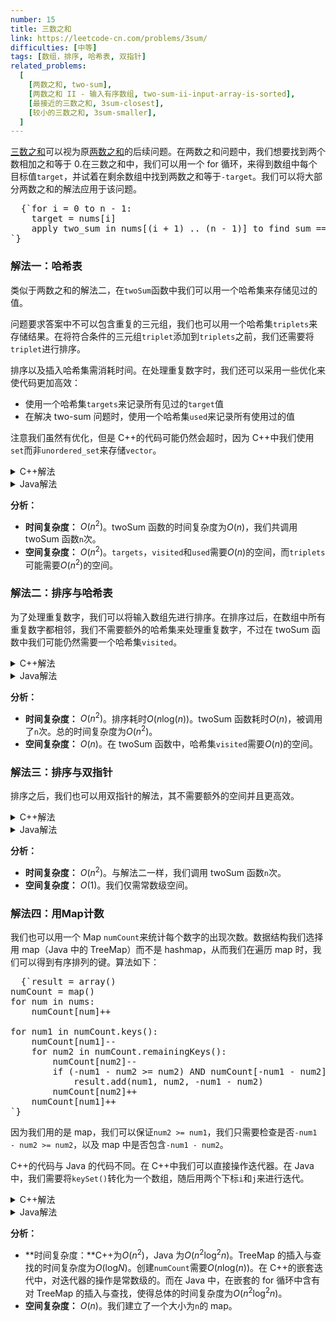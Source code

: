 ```yaml
---
number: 15
title: 三数之和
link: https://leetcode-cn.com/problems/3sum/
difficulties: [中等]
tags: [数组，排序, 哈希表, 双指针]
related_problems:
  [
    [两数之和, two-sum],
    [两数之和 II - 输入有序数组, two-sum-ii-input-array-is-sorted],
    [最接近的三数之和, 3sum-closest],
    [较小的三数之和, 3sum-smaller],
  ]
---
```



[三数之和](https://leetcode-cn.com/problems/3sum/)可以视为原[两数之和](https://leetcode-cn.com/problems/two-sum/)的后续问题。在两数之和问题中，我们想要找到两个数相加之和等于 0.在三数之和中，我们可以用一个 for 循环，来得到数组中每个目标值`target`，并试着在剩余数组中找到两数之和等于`-target`。我们可以将大部分<Link to="/zh/solution/two-sum">两数之和的解法</Link>应用于该问题。

<pre class="pseudo-code">
  {`for i = 0 to n - 1:
    target = nums[i]
    apply two_sum in nums[(i + 1) .. (n - 1)] to find sum == -target
`}
</pre>

<h3 id="solution_1">解法一：哈希表</h3>

类似于<Link to="/zh/solution/two-sum#solution_2">两数之和的解法二</Link>，在`twoSum`函数中我们可以用一个哈希集来存储见过的值。

问题要求答案中不可以包含重复的三元组，我们也可以用一个哈希集`triplets`来存储结果。在将符合条件的三元组`triplet`添加到`triplets`之前，我们还需要将`triplet`进行排序。

排序以及插入哈希集需消耗时间。在处理重复数字时，我们还可以采用一些优化来使代码更加高效：

- 使用一个哈希集`targets`来记录所有见过的`target`值
- 在解决 two-sum 问题时，使用一个哈希集`used`来记录所有使用过的值

注意我们虽然有优化，但是 C++的代码可能仍然会超时，因为 C++中我们使用`set`而非`unordered_set`来存储`vector`。

<details class="code-details">
    <summary>C++解法</summary>

```cpp
class Solution {
private:
    void twoSum(vector<int>& nums, int target, int start, set<vector<int>>& triplets) {
        int n = nums.size();
        unordered_set<int> visited;
        unordered_set<int> used;
        for (int i = start; i < n; i++) {
            int num = nums[i];
            if (visited.count(-target - num) > 0 && used.count(num) == 0) {
                vector<int> triplet{target, -target - num, num};
                sort(triplet.begin(), triplet.end());
                triplets.insert(triplet);
                visited.insert(num);
                used.insert(num);
            }
            else {
                visited.insert(num);
            }
        }
    }

public:
    vector<vector<int>> threeSum(vector<int>& nums) {
        int n = nums.size();
        set<vector<int>> triplets;
        unordered_set<int> targets;

        for (int i = 0; i < n; i++) {
            int target = nums[i];
            if (targets.count(target) == 0) {
                twoSum(nums, target, i + 1, triplets);
                targets.insert(target);
            }
        }

        return vector<vector<int>>(triplets.begin(), triplets.end());
    }
};
```

</details>

<details class="code-details">
    <summary>Java解法</summary>

```java
class Solution {
    private void twoSum(int[] nums, int target, int start, Set<List<Integer>> triplets) {
        int n = nums.length;
        Set<Integer> visited = new HashSet<>();
        Set<Integer> used = new HashSet<>();
        for (int i = start; i < n; i++) {
            int num = nums[i];
            if (visited.contains(-target - num) && !used.contains(num)) {
                List<Integer> triplet = Arrays.asList(target, -target - num, num);
                Collections.sort(triplet);
                triplets.add(triplet);
                visited.add(num);
                used.add(num);
            }
            else {
                visited.add(num);
            }
        }
    }

    public List<List<Integer>> threeSum(int[] nums) {
        int n = nums.length;
        Set<List<Integer>> triplets = new HashSet<>();
        Set<Integer> targets = new HashSet<>();

        for (int i = 0; i < n; i++) {
            int target = nums[i];
            if (!targets.contains(target)) {
                twoSum(nums, target, i + 1, triplets);
                targets.add(target);
            }
        }

        List<List<Integer>> result = new ArrayList<>(triplets);
        return result;
    }
}
```

</details>

**分析：**

- **时间复杂度：** $O(n^2)$。twoSum 函数的时间复杂度为$O(n)$，我们共调用 twoSum 函数`n`次。
- **空间复杂度：** $O(n^2)$。`targets`，`visited`和`used`需要$O(n)$的空间，而`triplets`可能需要$O(n^2)$的空间。

<h3 id="solution_2">解法二：排序与哈希表</h3>

为了处理重复数字，我们可以将输入数组先进行排序。在排序过后，在数组中所有重复数字都相邻，我们不需要额外的哈希集来处理重复数字，不过在 twoSum 函数中我们可能仍然需要一个哈希集`visited`。

<details class="code-details">
    <summary>C++解法</summary>

```cpp
class Solution {
private:
    unordered_set<int> visited;

    void twoSum(vector<int>& nums, int target, int start, vector<vector<int>>& result) {
        int n = nums.size();

        for (int i = start; i < n; i++) {
            int num = nums[i];
            if (visited.count(-target - num) > 0) {
                result.push_back({target, -target - num, num});
                while (i + 1 < n && nums[i + 1] == num) {
                    i++;
                }
            }
            else {
                visited.insert(num);
            }
        }

        visited.clear();
    }

public:
    vector<vector<int>> threeSum(vector<int>& nums) {
        int n = nums.size();
        sort(nums.begin(), nums.end());
        vector<vector<int>> result;

        for (int i = 0; i < n; i++) {
            if (i == 0 || nums[i] != nums[i - 1]) {
                int target = nums[i];
                twoSum(nums, target, i + 1, result);
            }
        }

        return result;
    }
};
```

</details>

<details class="code-details">
    <summary>Java解法</summary>

```java
class Solution {
    private void twoSum(int[] nums, int target, int start, List<List<Integer>> result) {
        int n = nums.length;
        Set<Integer> visited = new HashSet<>();

        for (int i = start; i < n; i++) {
            int num = nums[i];
            if (visited.contains(-target - num)) {
                result.add(Arrays.asList(target, -target - num, num));
                while (i + 1 < n && nums[i + 1] == num) {
                    i++;
                }
            }
            else {
                visited.add(num);
            }
        }
    }

    public List<List<Integer>> threeSum(int[] nums) {
        int n = nums.length;
        Arrays.sort(nums);
        List<List<Integer>> result = new ArrayList<>();

        for (int i = 0; i < n; i++) {
            if (i == 0 || nums[i] != nums[i - 1]) {
                int target = nums[i];
                twoSum(nums, target, i + 1, result);
            }
        }

        return result;
    }
}
```

</details>

**分析：**

- **时间复杂度：** $O(n^2)$。排序耗时$O(n\text{log}(n))$。twoSum 函数耗时$O(n)$，被调用了`n`次。总的时间复杂度为$O(n^2)$。
- **空间复杂度：** $O(n)$。在 twoSum 函数中，哈希集`visited`需要$O(n)$的空间。

<h3 id="solution_3">解法三：排序与双指针</h3>

排序之后，我们也可以用双指针的解法，其不需要额外的空间并且更高效。

<details class="code-details">
    <summary>C++解法</summary>

```cpp
class Solution {
private:
    void twoSum(vector<int>& nums, int target, int start, vector<vector<int>>& result) {
        int p1 = start, p2 = nums.size() - 1;
        while (p1 < p2) {
            int num1 = nums[p1], num2 = nums[p2];
            if (num1 + num2 == -target) {
                result.push_back({target, num1, num2});
                if (num1 == num2) {
                    return;
                }
                while (nums[p1] == num1) {
                    p1++;
                }
                while (nums[p2] == num2) {
                    p2--;
                }
            }
            else if (num1 + num2 < -target) {
                p1++;
            }
            else {
                p2--;
            }
        }
    }

public:
    vector<vector<int>> threeSum(vector<int>& nums) {
        int n = nums.size();
        sort(nums.begin(), nums.end());
        vector<vector<int>> result;

        for (int i = 0; i < n; i++) {
            if (i == 0 || nums[i] != nums[i - 1]) {
                int target = nums[i];
                twoSum(nums, target, i + 1, result);
            }
        }

        return result;
    }
};
```

</details>

<details class="code-details">
    <summary>Java解法</summary>

```java
class Solution {
    private void twoSum(int[] nums, int target, int start, List<List<Integer>> result) {
        int p1 = start, p2 = nums.length - 1;
        while (p1 < p2) {
            int num1 = nums[p1], num2 = nums[p2];
            if (num1 + num2 == -target) {
                result.add(Arrays.asList(target, num1, num2));
                if (num1 == num2) {
                    return;
                }

                while (nums[p1] == num1) {
                    p1++;
                }

                while (nums[p2] == num2) {
                    p2--;
                }
            }
            else if (num1 + num2 < -target) {
                p1++;
            }
            else {
                p2--;
            }
        }
    }

    public List<List<Integer>> threeSum(int[] nums) {
        int n = nums.length;
        Arrays.sort(nums);
        List<List<Integer>> result = new ArrayList<>();

        for (int i = 0; i < n; i++) {
            if (i == 0 || nums[i] != nums[i - 1]) {
                int num = nums[i];
                twoSum(nums, num, i + 1, result);
            }
        }

        return result;
    }
}
```

</details>

**分析：**

- **时间复杂度：** $O(n^2)$。与解法二一样，我们调用 twoSum 函数`n`次。
- **空间复杂度：** $O(1)$。我们仅需常数级空间。

<h3 id="solution_4">解法四：用Map计数</h3>

我们也可以用一个 Map `numCount`来统计每个数字的出现次数。数据结构我们选择用 map（Java 中的 TreeMap）而不是 hashmap，从而我们在遍历 map 时，我们可以得到有序排列的键。算法如下：

<pre class="pseudo-code">
  {`result = array()
numCount = map()
for num in nums:
    numCount[num]++

for num1 in numCount.keys():
    numCount[num1]--
    for num2 in numCount.remainingKeys():
        numCount[num2]--
        if (-num1 - num2 >= num2) AND numCount[-num1 - num2] > 0:
            result.add(num1, num2, -num1 - num2)
        numCount[num2]++
    numCount[num1]++
`}
</pre>

因为我们用的是 map，我们可以保证`num2 >= num1`，我们只需要检查是否`-num1 - num2 >= num2`，以及 map 中是否包含`-num1 - num2`。

C++的代码与 Java 的代码不同。在 C++中我们可以直接操作迭代器。在 Java 中，我们需要将`keySet()`转化为一个数组，随后用两个下标`i`和`j`来进行迭代。

<details class="code-details">
    <summary>C++解法</summary>

```cpp
class Solution {
public:
    vector<vector<int>> threeSum(vector<int>& nums) {
        map<int, int> numCount;
        vector<vector<int>> result;

        for (int num : nums) {
            numCount[num]++;
        }


        for (auto it = numCount.begin(); it != numCount.end(); it++) {
            int num1 = (*it).first;
            (*it).second = (*it).second - 1;
            for (auto it2 = it; it2 != numCount.end(); it2++) {
                if ((*it2).second > 0) {
                    int num2 = (*it2).first;
                    if (num2 > -num1 - num2) {
                        break;
                    }
                    (*it2).second = (*it2).second - 1;
                    if (numCount.count(-num1 - num2) > 0 && numCount[-num1 - num2] > 0) {
                        result.push_back({num1, num2, -num1 - num2});
                    }
                    (*it2).second = (*it2).second + 1;
                }
            }
            (*it).second = (*it).second + 1;
        }

        return result;
    }
};
```

</details>

<details class="code-details">
    <summary>Java解法</summary>

```java
class Solution {
    public List<List<Integer>> threeSum(int[] nums) {
        List<List<Integer>> result = new ArrayList<>();
        Map<Integer, Integer> numCount = new TreeMap();
        for (int num : nums) {
            numCount.put(num, numCount.getOrDefault(num, 0) + 1);
        }

        List<Integer> sortedNums = new ArrayList<>(numCount.keySet());

        for (int i = 0; i < sortedNums.size(); i++) {
            int num1 = sortedNums.get(i);
            numCount.put(num1, numCount.get(num1) - 1);
            for (int j = i; j < sortedNums.size(); j++) {
                int num2 = sortedNums.get(j);
                if (num2 > -num1 - num2) {
                    break;
                }
                if (numCount.get(num2) > 0) {
                    numCount.put(num2, numCount.get(num2) - 1);
                    if (numCount.getOrDefault(-num1 - num2, 0) > 0) {
                        result.add(Arrays.asList(num1, num2, -num1 - num2));
                    }
                    numCount.put(num2, numCount.get(num2) + 1);
                }
            }
            numCount.put(num1, numCount.get(num1) + 1);
        }

        return result;
    }
}
```

</details>

**分析：**

- **时间复杂度：**C++为$O(n^2)$，Java 为$O(n^2\text{log}^2n)$。TreeMap 的插入与查找的时间复杂度为$O(\text{log}N)$。创建`numCount`需要$O(n\text{log}(n))$。在 C++的嵌套迭代中，对迭代器的操作是常数级的。而在 Java 中，在嵌套的 for 循环中含有对 TreeMap 的插入与查找，使得总体的时间复杂度为$O(n^2\text{log}^2n)$。
- **空间复杂度：** $O(n)$。我们建立了一个大小为`n`的 map。

